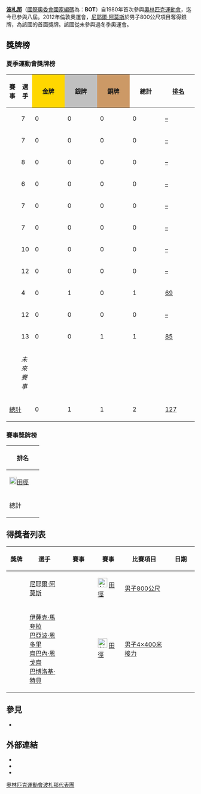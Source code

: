 {{no footnotes|time=2017-09-18T03:06:37+00:00}}
{{Infobox Country Olympics|NOC=BOT}}

'''[[波札那|波札那]]'''（[[國際奧委會國家編碼列表|國際奧委會國家編碼]]為：'''BOT'''）自1980年首次參與[[奧林匹克運動會|奧林匹克運動會]]，迄今已參與八屆。2012年倫敦奧運會，[[尼耶爾·阿莫斯|尼耶爾·阿莫斯]]於男子800公尺項目奪得銀牌，為該國的首面獎牌。該國從未參與過冬季奧運會。

==獎牌榜==

=== 夏季運動會獎牌榜 ===
{| class="wikitable" style="text-align:center; font-size:90%;"
|-
!賽事
!選手
|style="background:gold; width:4.5em; font-weight:bold;"|金牌
|style="background:silver; width:4.5em; font-weight:bold;"|銀牌
|style="background:#cc9966; width:4.5em; font-weight:bold;"|銅牌
!style="width:4.5em; font-weight:bold;"|總計
!style="width:4.5em; font-weight:bold;"|[[奧林匹克運動會獎牌榜|排名]]
|-
|align=left| {{GamesName|SOG|1980}} || 7 || 0 || 0 || 0 || 0 || [[1980年夏季奥林匹克运动会奖牌榜|–]]
|-
|align=left| {{GamesName|SOG|1984}} || 7 || 0 || 0 || 0 || 0 || [[1984年夏季奥林匹克运动会奖牌榜|–]]
|-
|align=left| {{GamesName|SOG|1988}} || 8 || 0 || 0 || 0 || 0 || [[1988年夏季奥林匹克运动会奖牌榜|–]]
|-
|align=left| {{GamesName|SOG|1992}} || 6 || 0 || 0 || 0 || 0 || [[1992年夏季奥林匹克运动会奖牌榜|–]]
|-
|align=left| {{GamesName|SOG|1996}} || 7 || 0 || 0 || 0 || 0 || [[1996年夏季奥林匹克运动会奖牌榜|–]]
|-
|align=left| {{GamesName|SOG|2000}} || 7 || 0 || 0 || 0 || 0 || [[2000年夏季奥林匹克运动会奖牌榜|–]]
|-
|align=left| {{GamesName|SOG|2004}} || 10 || 0 || 0 || 0 || 0 || [[2004年夏季奥林匹克运动会奖牌榜|–]]
|-
|align=left| {{GamesName|SOG|2008}} || 12 || 0 || 0 || 0 || 0 || [[2008年夏季奥林匹克运动会奖牌榜|–]]
|-
|align=left| {{GamesName|SOG|2012}} || 4 || 0 || 1 || 0 || 1 || [[2012年夏季奥林匹克运动会奖牌榜|69]]
|-
|align=left| {{GamesName|SOG|2016}} || 12 || 0 || 0 || 0 || 0 || [[2016年夏季奧林匹克運動會獎牌榜|–]]
|-
|align=left| {{GamesName|SOG|2020}} || 13 || 0 || 0 || 1 || 1 || [[2020年夏季奧林匹克運動會獎牌榜|85]]
|-
|align=left| {{GamesName|SOG|2024}} || colspan=6; rowspan=3 | ''未來賽事''
|-
|align=left| {{GamesName|SOG|2028}}
|-
|align=left| {{GamesName|SOG|2032}}
|-
!colspan=2| [[奥林匹克运动会奖牌统计|總計]] !! 0 !! 1 !! 1 !! 2 !! [[奥林匹克运动会奖牌统计|127]]
|}

=== 賽事獎牌榜 ===
{| {{MedalTable|type=運動}}
!style="width:4.5em; font-weight:bold;"|排名
|-
|align=left| [[File:Athletics_pictogram.svg|20px]][[夏季奧林匹克運動會田徑比賽|田徑]] || 0 || 1 || 1 || 2 || [[夏季奥林匹克运动会田径比赛|80]]
|-
! 總計 || 0 || 1 || 1 || 2 !! [[奥林匹克运动会奖牌统计|127]]
|}

== 得獎者列表 ==
{| class="wikitable sortable" style="font-size:90%"
|-
! width="70"| 獎牌
! width="170"| 選手
! width="150"| 賽事
! width="100"| 賽事
! width="180"| 比賽項目
! width="120"| 日期
|-
| {{silver medal}} || [[尼耶爾·阿莫斯|尼耶爾·阿莫斯]] || {{GamesName|SOG|2012}} || [[File:Athletics_pictogram.svg|25px]] [[2012年夏季奧林匹克運動會田徑比賽|田徑]] || [[2012年夏季奧林匹克運動會田徑男子800公尺比賽|男子800公尺]] || {{dts|2012年8月9日}}
|-
| {{Bronze medal}} || [[伊薩克·馬夸拉|伊薩克·馬夸拉]]<br>[[巴亞波·恩多里|巴亞波·恩多里]]<br>[[齊巴內·恩戈齊|齊巴內·恩戈齊]]<br>[[巴博洛基·特貝|巴博洛基·特貝]] || {{GamesName|SOG|2020}} || [[File:Athletics_pictogram.svg|25px]] [[2020年夏季奧林匹克運動會田徑比賽|田徑]] || [[2020年夏季奥林匹克运动会田径男子4×400米接力比赛|男子4×400米接力]] || {{dts|2020年8月7日}}

|}

== 參見 ==
* {{tsl|en|Botswana at the Paralympics||Botswana at the Paralympics}}

== 外部連結 ==
* {{cite web |title=Botswana |publisher=International Olympic Committee |url=http://www.olympic.org/botswana |accessdate=2017-03-10 |archive-date=2017-07-18 |archive-url=https://web.archive.org/web/20170718054040/https://www.olympic.org/botswana |dead-url=no }}
* {{IOC medals|NOC=BOT}}
* {{cite web |title=Botswana |publisher=Sports-Reference.com |url=http://www.sports-reference.com/olympics/countries/BOT |access-date=2017-03-10 |archive-url=https://web.archive.org/web/20090220002929/http://www.sports-reference.com/olympics/countries/BOT/ |archive-date=2009-02-20 |dead-url=yes }}

{{Nations at the Olympics}}

[[Category:奧林匹克運動會波札那代表團|]]

{{Olympic-stub}}